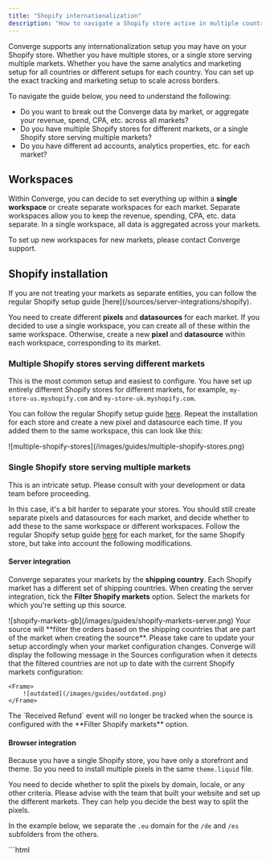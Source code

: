 ```yaml
---
title: "Shopify internationalization"
description: "How to navigate a Shopify store active in multiple countries"
---
```



Converge supports any internationalization setup you may have on your Shopify store.
Whether you have multiple stores, or a single store serving multiple markets. Whether you have the same analytics and marketing setup for all countries or different setups for each country.
You can set up the exact tracking and marketing setup to scale across borders.

To navigate the guide below, you need to understand the following:
- Do you want to break out the Converge data by market, or aggregate your revenue, spend, CPA, etc. across all markets?
- Do you have multiple Shopify stores for different markets, or a single Shopify store serving multiple markets?
- Do you have different ad accounts, analytics properties, etc. for each market?

## Workspaces
Within Converge, you can decide to set everything up within a **single workspace** or create separate workspaces for each market.
Separate workspaces allow you to keep the revenue, spending, CPA, etc. data separate. In a single workspace, all data is aggregated across your markets.

<Note>
To set up new workspaces for new markets, please contact Converge support.
</Note>

## Shopify installation

<Note>
If you are not treating your markets as separate entities, you can follow the regular Shopify setup guide [here](/sources/server-integrations/shopify).
</Note>

You need to create different **pixels** and **datasources** for each market.
If you decided to use a single workspace, you can create all of these within the same workspace.
Otherwise, create a new **pixel** and **datasource** within each workspace, corresponding to its market.

### Multiple Shopify stores serving different markets

This is the most common setup and easiest to configure.
You have set up entirely different Shopify stores for different markets, for example, `my-store-us.myshopify.com` and `my-store-uk.myshopify.com`.

You can follow the regular Shopify setup guide [here](/sources/server-integrations/shopify).
Repeat the installation for each store and create a new pixel and datasource each time.
If you added them to the same workspace, this can look like this:

<Frame>
![multiple-shopify-stores](/images/guides/multiple-shopify-stores.png)
</Frame>


### Single Shopify store serving multiple markets

<Warning>
    This is an intricate setup. Please consult with your development or data team before proceeding.
</Warning>

In this case, it's a bit harder to separate your stores.
You should still create separate pixels and datasources for each market, and decide whether to add these to the same workspace or different workspaces.
Follow the regular Shopify setup guide [here](/sources/server-integrations/shopify) for each market, for the same Shopify store, but take into account the following modifications.

#### Server integration

Converge separates your markets by the **shipping country**.
Each Shopify market has a different set of shipping countries.
When creating the server integration, tick the **Filter Shopify markets** option.
Select the markets for which you're setting up this source.

<Frame>
![shopify-markets-gb](/images/guides/shopify-markets-server.png)
</Frame>


<Note>
    Your source will **filter the orders based on the shipping countries that are part of the market when creating the source**.
    Please take care to update your setup accordingly when your market configuration changes.
    Converge will display the following message in the Sources configuration when it detects that the filtered countries are not up to date with the current Shopify markets configuration:

    <Frame>
        ![outdated](/images/guides/outdated.png)
    </Frame>
</Note>

<Warning>
    The `Received Refund` event will no longer be tracked when the source is configured with the **Filter Shopify markets** option.
</Warning>

#### Browser integration
Because you have a single Shopify store, you have only a storefront and theme. So you need to install multiple pixels in the same `theme.liquid` file.

You need to decide whether to split the pixels by domain, locale, or any other criteria.
Please advise with the team that built your website and set up the different markets. They can help you decide the best way to split the pixels.

In the example below, we separate the `.eu` domain for the `/de` and `/es` subfolders from the others.

<AccordionGroup>
    <Accordion title="Example Liquid snippet for multiple pixels by subdomain">
        ```html
        <!-- Start Converge Code -->
        <script>
        window['__cvg_shopify_info'] = {
            product: {{ product | json }},
            variant: {{ product.selected_or_first_available_variant | json }},
            currency: {{ shop.currency | json }},
            collection: {...{{ collection | json }}, products: {{ collection.products | json }}},
            search: {{ search.terms | json }},
        };
        </script>
        <script>      
        !(function (window, document) {
            const domain = document.location.hostname;
            const subfolder = document.location.pathname.split('/')?.[1]?.toLowerCase();
            
            // Your custom logic to decide the pixel public token for each market
            let cvgToken;
            if (
                domain == "mydomain.eu" &&
                ["de", "es"].includes(subfolder)
            ) {
                cvgToken = "xxxxxx";
            } else {
                cvgToken = "yyyyyy";
            }
            if (window['cvg']) return
            const one = window['cvg'] = function () {
                one.process ? one.process.apply(one, arguments) : one.queue.push(arguments)
            }
            one.queue = []
            const two = document.createElement('script')
            two.async = 1
            two.src = `https://static.runconverge.com/pixels/${cvgToken}.js`
            const three = document.getElementsByTagName('script')[0]
            three.parentNode.insertBefore(two, three)
        })(window, document)
        </script>
        <!-- End Converge Code -->
        ```
    </Accordion>
    <Accordion title="Example customer events snippet for multiple pixels by subdomain">
        ```js
            const loc = new URL(init.data.shop.storefrontUrl);
            const domain = loc.hostname;
            const subfolder = loc.pathname.split('/')?.[1]?.toLowerCase();

            // Your custom logic to decide the pixel public token for each market
            let cvgToken;
            if (
            domain == "mydomain.eu" &&
            ["de", "es"].includes(subfolder)
            ) {
            cvgToken = "xxxxxx";
            } else {
            cvgToken = "yyyyyy";
            }

    !function(){
        "use strict";
        window.Shopify={shop:"<<TO FILL IN>>.myshopify.com"},
        function(e,t,o,c,n,s,i){e.cvg||(e.shopify={analytics:analytics,browser:browser,init:init},n=e.cvg=function(){n.process?n.process.apply(n,arguments):n.queue.push(arguments)},n.queue=[],(s=t.createElement(o)).async=1,s.src=`https://static.runconverge.com/pixels/${cvgToken}.js`,(i=t.getElementsByTagName(o)[0]).parentNode.insertBefore(s,i))}(window,document,"script"),/\/checkouts/.test(init.context.document.location.href)&&cvg({method:"track",eventName:"$page_load"})
    }();
    ```
    </Accordion>
</AccordionGroup>


## Connections setup

### Multiple workspaces    

If you have broken out your markets into separate workspaces, you can create connections as usual within each workspace.
In case a single ad account is served by multiple markets, you should recreate the connection in each workspace.

### Single workspace

If you have a single workspace, you can create connections for each market within the same workspace.
If an ad account is served by a single market, you can use the [connection sources](/connections/filters#source-filters) to specify the markets for which data should be forwarded.

<Note>
    Select both the **server and browser** source you created for this market.
</Note>

See the below example to only send data for a UK store to the UK Facebook pixel.

<Frame>
![facebook-uk-pixel](/images/guides/facebook-uk-pixel.png)
</Frame>
